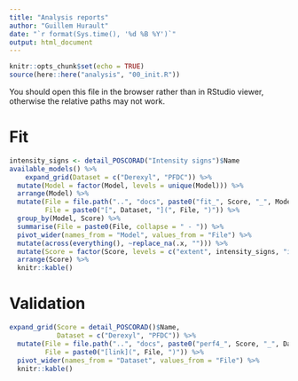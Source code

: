 ```yaml
---
title: "Analysis reports"
author: "Guillem Hurault"
date: "`r format(Sys.time(), '%d %B %Y')`"
output: html_document
---
```


```r
knitr::opts_chunk$set(echo = TRUE)
source(here::here("analysis", "00_init.R"))
```

You should open this file in the browser rather than in RStudio viewer, otherwise the relative paths may not work.

# Fit

```r
intensity_signs <- detail_POSCORAD("Intensity signs")$Name
available_models() %>%
    expand_grid(Dataset = c("Derexyl", "PFDC")) %>%
  mutate(Model = factor(Model, levels = unique(Model))) %>%
  arrange(Model) %>%
  mutate(File = file.path("..", "docs", paste0("fit_", Score, "_", Model, "_", Dataset, ".html")),
         File = paste0("[", Dataset, "](", File, ")")) %>%
  group_by(Model, Score) %>%
  summarise(File = paste0(File, collapse = " - ")) %>%
  pivot_wider(names_from = "Model", values_from = "File") %>%
  mutate(across(everything(), ~replace_na(.x, ""))) %>%
  mutate(Score = factor(Score, levels = c("extent", intensity_signs, "itching", "sleep", "B", "C", "oSCORAD", "SCORAD"))) %>%
  arrange(Score) %>%
  knitr::kable()
```



# Validation

```r
expand_grid(Score = detail_POSCORAD()$Name,
            Dataset = c("Derexyl", "PFDC")) %>%
  mutate(File = file.path("..", "docs", paste0("perf4_", Score, "_", Dataset, ".html")),
         File = paste0("[link](", File, ")")) %>%
  pivot_wider(names_from = "Dataset", values_from = "File") %>%
  knitr::kable()
```

